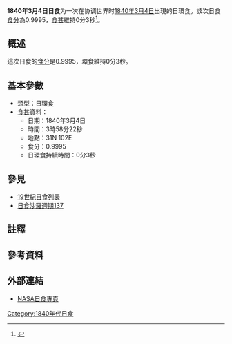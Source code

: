 {{Infobox Solar eclipse
| Year        = 1840
| Month       = 3
| Day         = 4
| Type        = 日環食
| Image       = SE1840Mar04A.gif
| Image size  = 200px
| Image intro = 1840年3月4日日環食路徑圖
  <!--   日食資料   -->
| Gamma       = 0.6728
| Mag         = 0.9995
| Saros       = [[日食沙羅週期137|137]]
| Saros total = 
| Saros seq   = 
  <!--     食甚     -->
| Duration    = 0分3秒
| Location    = 
| Coords      = 
| Width       = 2公里
  <!--   開始時間   -->
| Partial     = 
| Start type  = 
| Centre      = 
| Greatest    = 03:58:22
  <!--     倒數     -->
| hour        = 03
| minute      = 58
| second      = 22
| Duration_s  = 
}}
'''1840年3月4日日食'''为一次在协调世界时[[1840年|1840年]][[3月4日|3月4日]]出現的日環食。該次日食[[食分|食分]]為0.9995，[[食甚|食甚]]維持0分3秒<ref name="nasa_catalog_list">{{cite web |url=http://eclipse.gsfc.nasa.gov/SEcat5/SE1801-1900.html |title=Catalog of Solar Eclipses: 1801 to 1900 |language=en |publisher=[[NASA|NASA]] |accessdate=2009-07-26 |archiveurl=https://web.archive.org/web/20150112204733/http://eclipse.gsfc.nasa.gov/SEcat5/SE1801-1900.html |archivedate=2015-01-12 |deadurl=no }}</ref>。

== 概述 ==
這次日食的[[食分|食分]]是0.9995，環食維持0分3秒。

== 基本參數 ==
{{NoteUTC}}
* 類型：日環食
*[[食甚|食甚]]資料：
** 日期：1840年3月4日
** 時間：3時58分22秒 
** 地點：31N 102E
** 食分：0.9995
** 日環食持續時間：0分3秒

== 參見 ==
{{日食主題}}
* [[19世紀日食列表|19世紀日食列表]]
* [[日食沙羅週期137|日食沙羅週期137]]

== 註釋 ==
{{NoteFoot}}

== 參考資料 ==
{{reflist}}

== 外部連結 ==
* [http://eclipse.gsfc.nasa.gov/solar.html NASA日食專頁]{{Wayback|url=http://eclipse.gsfc.nasa.gov/solar.html |date=20190108200537 }}{{en icon}}

{{日食}}

[[Category:1840年代日食|Category:1840年代日食]]

{{Eclipse-stub}}